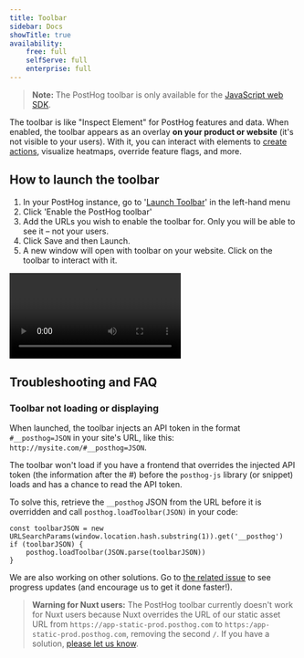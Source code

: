 ```yaml
---
title: Toolbar
sidebar: Docs
showTitle: true
availability:
    free: full
    selfServe: full
    enterprise: full
---
```


> **Note:** The PostHog toolbar is only available for the [JavaScript web SDK](/docs/libraries/js).

The toolbar is like "Inspect Element" for PostHog features and data. When enabled, the toolbar appears as an overlay **on your product or website** (it's not visible to your users). With it, you can interact with elements to [create actions](/tutorials/how-to-capture-events-the-easy-way), visualize heatmaps, override feature flags, and more.

## How to launch the toolbar

1. In your PostHog instance, go to '[Launch Toolbar](https://app.posthog.com/toolbar)' in the left-hand menu
2. Click 'Enable the PostHog toolbar'
3. Add the URLs you wish to enable the toolbar for. Only you will be able to see it – not your users.
4. Click Save and then Launch.    
5. A new window will open with toolbar on your website. Click on the toolbar to interact with it.

![How to setup the PostHog toolbar](./setup-toolbar.mp4)

## Troubleshooting and FAQ

### Toolbar not loading or displaying

When launched, the toolbar injects an API token in the format `#__posthog=JSON` in your site's URL, like this: `http://mysite.com/#__posthog=JSON`.

The toolbar won't load if you have a frontend that overrides the injected API token (the information after the #) before the `posthog-js` library (or snippet) loads and has a chance to read the API token.

To solve this, retrieve the `__posthog` JSON from the URL before it is overridden and call `posthog.loadToolbar(JSON)` in your code:

```js-web
const toolbarJSON = new URLSearchParams(window.location.hash.substring(1)).get('__posthog')
if (toolbarJSON) {
    posthog.loadToolbar(JSON.parse(toolbarJSON))
}
```

We are also working on other solutions. Go to [the related issue](https://github.com/PostHog/posthog/issues/9100) to see progress updates (and encourage us to get it done faster!).

> **Warning for Nuxt users:** The PostHog toolbar currently doesn't work for Nuxt users because Nuxt overrides the URL of our static asset URL from `https://app-static-prod.posthog.com` to `https:/app-static-prod.posthog.com`, removing the second `/`. If you have a solution, [please let us know](https://app.posthog.com/home#supportModal=feedback%3A).
